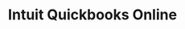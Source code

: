 ---
title: "Intuit Quickbooks Online"
description: "How to enable and configure your Intuit Quickbooks Online connection."
sidebarTitle: "Quickbooks"
---
